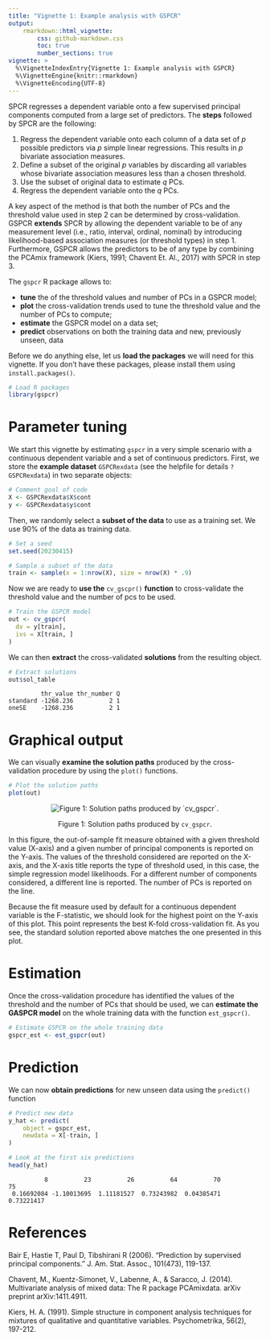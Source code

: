 ```yaml
---
title: "Vignette 1: Example analysis with GSPCR"
output: 
    rmarkdown::html_vignette:
        css: github-markdown.css
        toc: true
        number_sections: true
vignette: >
  %\VignetteIndexEntry{Vignette 1: Example analysis with GSPCR}
  %\VignetteEngine{knitr::rmarkdown}
  %\VignetteEncoding{UTF-8}
---
```




SPCR regresses a dependent variable onto a few supervised principal components computed from a large set of predictors.
The **steps** followed by SPCR are the following:

1. Regress the dependent variable onto each column of a data set of *p* possible predictors via *p* simple linear regressions. This results in *p* bivariate association measures.
2. Define a subset of the original *p* variables by discarding all variables whose bivariate association measures less than a chosen threshold.
3. Use the subset of original data to estimate *q* PCs.
4. Regress the dependent variable onto the *q* PCs.

A key aspect of the method is that both the number of PCs and the threshold value used in step 2 can be determined by cross-validation.
GSPCR **extends** SPCR by allowing the dependent variable to be of any measurement level (i.e., ratio, interval, ordinal, nominal) by introducing likelihood-based association measures (or threshold types) in step 1.
Furthermore, GSPCR allows the predictors to be of any type by combining the PCAmix framework (Kiers, 1991; Chavent Et. Al., 2017) with SPCR in step 3.

The `gspcr` R package allows to:

- **tune** the of the threshold values and number of PCs in a GSPCR model;
- **plot** the cross-validation trends used to tune the threshold value and the number of PCs to compute;
- **estimate** the GSPCR model on a data set;
- **predict** observations on both the training data and new, previously unseen, data

Before we do anything else, let us **load the packages** we will need for this vignette.
If you don't have these packages, please install them using `install.packages()`.


```r
# Load R packages
library(gspcr)
```

# Parameter tuning

We start this vignette by estimating `gspcr` in a very simple scenario with a continuous dependent variable and a set of continuous predictors. First, we store the **example dataset** `GSPCRexdata` (see the helpfile for details `?GSPCRexdata`) in two separate objects:


```r
# Comment goal of code
X <- GSPCRexdata$X$cont
y <- GSPCRexdata$y$cont
```

Then, we randomly select a **subset of the data** to use as a training set. We use 90\% of the data as training data.


```r
# Set a seed
set.seed(20230415)

# Sample a subset of the data
train <- sample(x = 1:nrow(X), size = nrow(X) * .9)
```

Now we are ready to **use the** `cv_gscpr()` **function** to cross-validate the threshold value and the number of pcs to be used.


```r
# Train the GSPCR model
out <- cv_gspcr(
  dv = y[train],
  ivs = X[train, ]
)
```

We can then **extract** the cross-validated **solutions** from the resulting object.


```r
# Extract solutions
out$sol_table
```

```
         thr_value thr_number Q
standard -1268.236          2 1
oneSE    -1268.236          2 1
```

# Graphical output

We can visually **examine the solution paths** produced by the cross-validation procedure by using the `plot()` functions.


```r
# Plot the solution paths
plot(out)
```

<div class="figure" style="text-align: center">
<img src="fig-solution-paths-1.svg" alt="Figure 1: Solution paths produced by `cv_gspcr`."  />
<p class="caption">Figure 1: Solution paths produced by `cv_gspcr`.</p>
</div>

In this figure, the out-of-sample fit measure obtained with a given threshold value (X-axis) and a given number of principal components is reported on the Y-axis.
The values of the threshold considered are reported on the X-axis, and the X-axis title reports the type of threshold used, in this case, the simple regression model likelihoods.
For a different number of components considered, a different line is reported. The number of PCs is reported on the line.

Because the fit measure used by default for a continuous dependent variable is the F-statistic, we should look for the highest point on the Y-axis of this plot.
This point represents the best K-fold cross-validation fit.
As you see, the standard solution reported above matches the one presented in this plot.

# Estimation

Once the cross-validation procedure has identified the values of the threshold and the number of PCs that should be used, we can **estimate the GASPCR model** on the whole training data with the function `est_gspcr()`.


```r
# Estimate GSPCR on the whole training data
gspcr_est <- est_gspcr(out)
```

# Prediction

We can now **obtain predictions** for new unseen data using the `predict()` function


```r
# Predict new data
y_hat <- predict(
    object = gspcr_est,
    newdata = X[-train, ]
)

# Look at the first six predictions
head(y_hat)
```

```
          8          23          26          64          70          75 
 0.16692084 -1.10013695  1.11181527  0.73243982  0.04385471  0.73221417 
```

# References

Bair E, Hastie T, Paul D, Tibshirani R (2006). “Prediction by supervised principal components.” J. Am. Stat. Assoc., 101(473), 119-137.

Chavent, M., Kuentz-Simonet, V., Labenne, A., & Saracco, J. (2014). Multivariate analysis of mixed data: The R package PCAmixdata. arXiv preprint arXiv:1411.4911.

Kiers, H. A. (1991). Simple structure in component analysis techniques for mixtures of qualitative and quantitative variables. Psychometrika, 56(2), 197-212.
